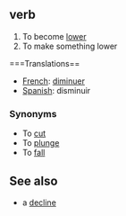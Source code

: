 ==verb==

#To become [[lower]]
#To make something lower

===Translations==

*[[French]]: [[diminuer]]
*[[Spanish]]: disminuir

===Synonyms===

*To [[cut]]
*To [[plunge]]
*To [[fall]]

==See also==

*a [[decline]]